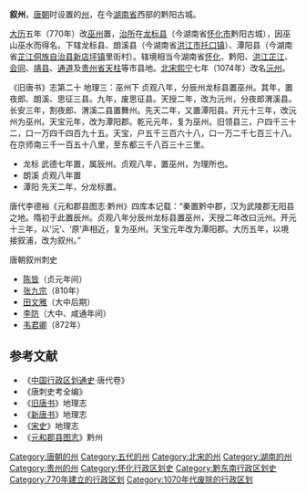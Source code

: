 {{for|四川的叙州|叙州 (四川)}}
'''叙州'''，[[唐朝|唐朝]]时设置的[[州|州]]，在今[[湖南省|湖南省]]西部的黔阳古城。

[[大曆|大历]]五年（770年）改[[巫州|巫州]]置，[[治所|治所]]在[[龙标县|龙标县]]（今湖南省[[怀化市|怀化市]]黔阳古城），因巫山巫水而得名。下辖龙标县、朗溪县（今湖南省[[洪江市|洪江市]][[托口镇|托口镇]]）、潭阳县（今湖南省[[芷江侗族自治县|芷江侗族自治县]][[新店坪镇|新店坪镇]]里街村）。辖境相当今湖南省[[怀化市|怀化]]、黔阳、[[洪江市|洪江]][[芷江|芷江]]、[[会同|会同]]、[[靖县|靖县]]、[[通道侗族自治县|通道]]及[[贵州省|贵州省]][[天柱|天柱]]等市县地。[[北宋|北宋]][[熙宁|熙宁]]七年（1074年）改名[[沅州|沅州]]。

《旧唐书》志第二十 地理三：巫州下 贞观八年，分辰州龙标县置巫州。其年，置夜郎、朗溪、思征三县。九年，废思征县。天授二年，改为沅州，分夜郎渭溪县。长安三年，割夜郎、渭溪二县置舞州。先天二年，又置潭阳县。开元十三年，改沅州为巫州。天宝元年，改为潭阳郡。乾元元年，复为巫州。旧领县三，户四千三十二，口一万四千四百九十五。天宝，户五千三百六十八，口一万二千七百三十八。在京师南三千一百五十八里，至东都三千八百三十三里。
* 龙标 武德七年置，属辰州。贞观八年，置巫州，为理所也。
* 朗溪 贞观八年置
* 潭阳 先天二年，分龙标置。
唐代李德裕《元和郡县图志·黔州》四库本记载：“秦置黔中郡，汉为武陵郡无阳县之地。隋初于此置辰州。贞观八年分辰州龙标县置巫州，天授二年改曰沅州。开元十三年，以‘沅’、‘原’声相近，复为巫州。天宝元年改为潭阳郡。大历五年，以境接叙浦，改为叙州。”

;唐朝叙州刺史
*[[陈皆|陈皆]]（贞元年间）
*[[张九宗|张九宗]]（810年）
*[[田文雅|田文雅]]（大中后期）
*[[李防|李防]]（大中、咸通年间）
*[[韦君卿|韦君卿]]（872年）

==参考文献==
*《[[中国行政区划通史|中国行政区划通史]]·唐代卷》
*《唐刺史考全编》
*《[[旧唐书|旧唐书]]》地理志
*《[[新唐书|新唐书]]》地理志
*《[[宋史|宋史]]》地理志
*《[[元和郡县图志|元和郡县图志]]》黔州

{{唐朝行政區劃|nocat}}
{{十國行政區劃|nocat}}

[[Category:唐朝的州|Category:唐朝的州]]
[[Category:五代的州|Category:五代的州]]
[[Category:北宋的州|Category:北宋的州]]
[[Category:湖南的州|Category:湖南的州]]
[[Category:贵州的州|Category:贵州的州]]
[[Category:怀化行政区划史|Category:怀化行政区划史]]
[[Category:黔东南行政区划史|Category:黔东南行政区划史]]
[[Category:770年建立的行政区划|Category:770年建立的行政区划]]
[[Category:1070年代废除的行政区划|Category:1070年代废除的行政区划]]